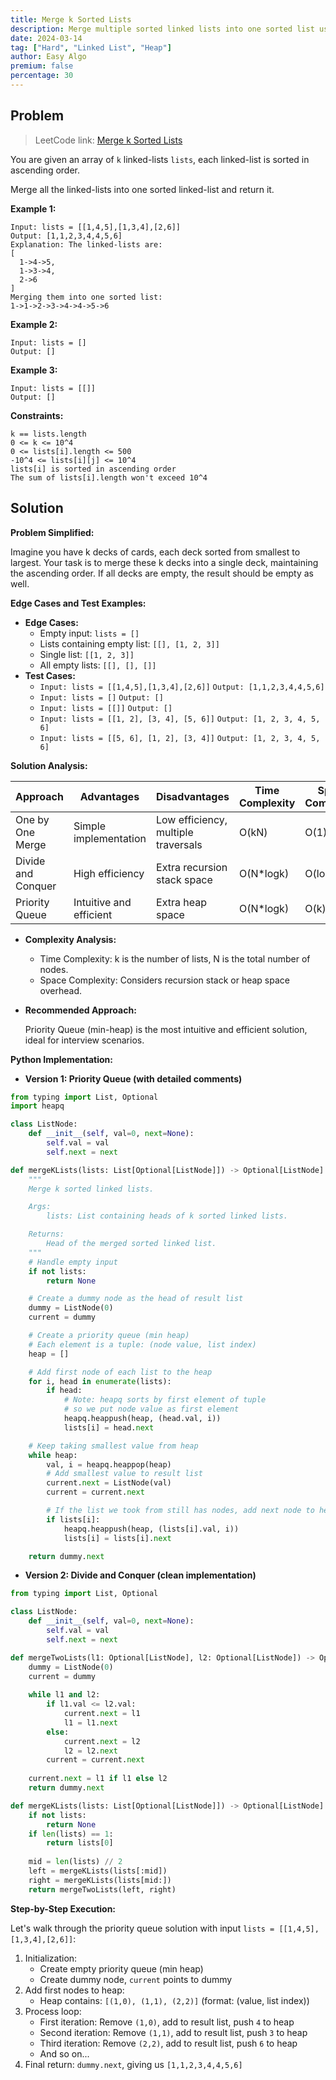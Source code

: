 ```yaml
---
title: Merge k Sorted Lists
description: Merge multiple sorted linked lists into one sorted list using divide and conquer or priority queue to optimize time complexity.
date: 2024-03-14
tag: ["Hard", "Linked List", "Heap"]
author: Easy Algo
premium: false
percentage: 30
---
```


## Problem

> LeetCode link: [Merge k Sorted Lists](https://leetcode.com/problems/merge-k-sorted-lists/)

You are given an array of `k` linked-lists `lists`, each linked-list is sorted in ascending order.

Merge all the linked-lists into one sorted linked-list and return it.

**Example 1:**
```
Input: lists = [[1,4,5],[1,3,4],[2,6]]
Output: [1,1,2,3,4,4,5,6]
Explanation: The linked-lists are:
[
  1->4->5,
  1->3->4,
  2->6
]
Merging them into one sorted list:
1->1->2->3->4->4->5->6
```

**Example 2:**
```
Input: lists = []
Output: []
```

**Example 3:**
```
Input: lists = [[]]
Output: []
```

**Constraints:**
```
k == lists.length
0 <= k <= 10^4
0 <= lists[i].length <= 500
-10^4 <= lists[i][j] <= 10^4
lists[i] is sorted in ascending order
The sum of lists[i].length won't exceed 10^4
```

## Solution

**Problem Simplified:**

Imagine you have k decks of cards, each deck sorted from smallest to largest. Your task is to merge these k decks into a single deck, maintaining the ascending order. If all decks are empty, the result should be empty as well.

**Edge Cases and Test Examples:**

*   **Edge Cases:**
    *   Empty input: `lists = []`
    *   Lists containing empty list: `[[], [1, 2, 3]]`
    *   Single list: `[[1, 2, 3]]`
    *   All empty lists: `[[], [], []]`
*   **Test Cases:**
    *   `Input: lists = [[1,4,5],[1,3,4],[2,6]]`
        `Output: [1,1,2,3,4,4,5,6]`
    *   `Input: lists = []`
        `Output: []`
    *   `Input: lists = [[]]`
        `Output: []`
    *   `Input: lists = [[1, 2], [3, 4], [5, 6]]`
        `Output: [1, 2, 3, 4, 5, 6]`
    *   `Input: lists = [[5, 6], [1, 2], [3, 4]]`
        `Output: [1, 2, 3, 4, 5, 6]`

**Solution Analysis:**

| Approach | Advantages | Disadvantages | Time Complexity | Space Complexity |
|---|---|---|---|---|
| One by One Merge | Simple implementation | Low efficiency, multiple traversals | O(kN) | O(1) |
| Divide and Conquer | High efficiency | Extra recursion stack space | O(N*logk) | O(logk) |
| Priority Queue | Intuitive and efficient | Extra heap space | O(N*logk) | O(k) |

*   **Complexity Analysis:**
    *   Time Complexity: k is the number of lists, N is the total number of nodes.
    *   Space Complexity: Considers recursion stack or heap space overhead.

*   **Recommended Approach:**

    Priority Queue (min-heap) is the most intuitive and efficient solution, ideal for interview scenarios.

**Python Implementation:**

*   **Version 1: Priority Queue (with detailed comments)**

```python
from typing import List, Optional
import heapq

class ListNode:
    def __init__(self, val=0, next=None):
        self.val = val
        self.next = next

def mergeKLists(lists: List[Optional[ListNode]]) -> Optional[ListNode]:
    """
    Merge k sorted linked lists.

    Args:
        lists: List containing heads of k sorted linked lists.

    Returns:
        Head of the merged sorted linked list.
    """
    # Handle empty input
    if not lists:
        return None

    # Create a dummy node as the head of result list
    dummy = ListNode(0)
    current = dummy

    # Create a priority queue (min heap)
    # Each element is a tuple: (node value, list index)
    heap = []

    # Add first node of each list to the heap
    for i, head in enumerate(lists):
        if head:
            # Note: heapq sorts by first element of tuple
            # so we put node value as first element
            heapq.heappush(heap, (head.val, i))
            lists[i] = head.next

    # Keep taking smallest value from heap
    while heap:
        val, i = heapq.heappop(heap)
        # Add smallest value to result list
        current.next = ListNode(val)
        current = current.next

        # If the list we took from still has nodes, add next node to heap
        if lists[i]:
            heapq.heappush(heap, (lists[i].val, i))
            lists[i] = lists[i].next

    return dummy.next
```

*   **Version 2: Divide and Conquer (clean implementation)**

```python
from typing import List, Optional

class ListNode:
    def __init__(self, val=0, next=None):
        self.val = val
        self.next = next

def mergeTwoLists(l1: Optional[ListNode], l2: Optional[ListNode]) -> Optional[ListNode]:
    dummy = ListNode(0)
    current = dummy
    
    while l1 and l2:
        if l1.val <= l2.val:
            current.next = l1
            l1 = l1.next
        else:
            current.next = l2
            l2 = l2.next
        current = current.next
    
    current.next = l1 if l1 else l2
    return dummy.next

def mergeKLists(lists: List[Optional[ListNode]]) -> Optional[ListNode]:
    if not lists:
        return None
    if len(lists) == 1:
        return lists[0]
    
    mid = len(lists) // 2
    left = mergeKLists(lists[:mid])
    right = mergeKLists(lists[mid:])
    return mergeTwoLists(left, right)
```

**Step-by-Step Execution:**

Let's walk through the priority queue solution with input `lists = [[1,4,5],[1,3,4],[2,6]]`:

1.  Initialization:
    *   Create empty priority queue (min heap)
    *   Create dummy node, `current` points to dummy
2.  Add first nodes to heap:
    *   Heap contains: `[(1,0), (1,1), (2,2)]` (format: (value, list index))
3.  Process loop:
    *   First iteration: Remove `(1,0)`, add to result list, push `4` to heap
    *   Second iteration: Remove `(1,1)`, add to result list, push `3` to heap
    *   Third iteration: Remove `(2,2)`, add to result list, push `6` to heap
    *   And so on...
4.  Final return: `dummy.next`, giving us `[1,1,2,3,4,4,5,6]`